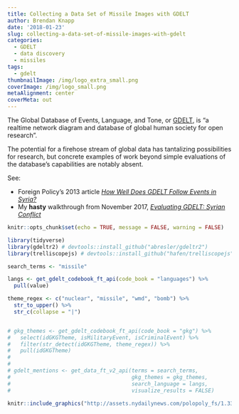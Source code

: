 ```yaml
---
title: Collecting a Data Set of Missile Images with GDELT
author: Brendan Knapp
date: '2018-01-23'
slug: collecting-a-data-set-of-missile-images-with-gdelt
categories:
  - GDELT
  - data discovery
  - missiles
tags:
  - gdelt
thumbnailImage: /img/logo_extra_small.png
coverImage: /img/logo_small.png
metaAlignment: center
coverMeta: out
---
```



The Global Database of Events, Language, and Tone, or [GDELT](https://www.gdeltproject.org/2), is "a realtime network diagram and database of global human society for open research".

The potential for a firehose stream of global data has tantalizing possibilities for research, but concrete examples of work beyond simple evaluations of the database's capabilities are notably absent. 

<!--more-->

See:

* Foreign Policy's 2013 article [_How Well Does GDELT Follow Events in Syria?_](http://foreignpolicy.com/2013/07/09/how-well-does-gdelt-follow-events-in-syria/)
* My __hasty__ walkthrough from November 2017, [_Evaluating GDELT: Syrian Conflict_](http://rpubs.com/BrendanKnapp/GDELT_Syrian_Conflict)


```r
knitr::opts_chunk$set(echo = TRUE, message = FALSE, warning = FALSE)
```


```r
library(tidyverse)
library(gdeltr2) # devtools::install_github("abresler/gdeltr2")
library(trelliscopejs) # devtools::install_github("hafen/trelliscopejs")
```



```r
search_terms <- "missile"

langs <- get_gdelt_codebook_ft_api(code_book = "languages") %>%
  pull(value)

theme_regex <- c("nuclear", "missile", "wmd", "bomb") %>%
  str_to_upper() %>%
  str_c(collapse = "|")



```


```r
# gkg_themes <- get_gdelt_codebook_ft_api(code_book = "gkg") %>%
#   select(idGKGTheme, isMilitaryEvent, isCriminalEvent) %>%
#   filter(str_detect(idGKGTheme, theme_regex)) %>%
#   pull(idGKGTheme)
# 
# 
# gdelt_mentions <- get_data_ft_v2_api(terms = search_terms,
#                                      gkg_themes = gkg_themes,
#                                      search_language = langs,
#                                      visualize_results = FALSE)

knitr::include_graphics("http://assets.nydailynews.com/polopoly_fs/1.3300193.1499184520!/img/httpImage/image.jpg_gen/derivatives/article_750/north-korea-koreas-tensions.jpg")
```


















